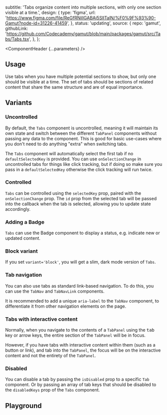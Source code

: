 


  subtitle:
    'Tabs organize content into multiple sections, with only one section visible at a time.',
  design: {
    type: 'figma',
    url: 'https://www.figma.com/file/ReGfRNillGABAj5SlITalN/%F0%9F%93%90-Gamut?node-id=31226-41459',
  },
  status: 'updating',
  source: {
    repo: 'gamut',
    githubLink:
      'https://github.com/Codecademy/gamut/blob/main/packages/gamut/src/Tabs/Tabs.tsx',
  },
};

<Meta of={TabStories} />

<ComponentHeader {...parameters} />

## Usage

Use tabs when you have multiple potential sections to show, but only one should be visible at a time.
The set of tabs should be sections of related content that share the same structure and are of equal importance.

## Variants

### Uncontrolled

By default, the `Tabs` component is uncontrolled, meaning it will maintain its own state and switch between the different `TabPanel` components without passing any data to the component. This is good for basic use-cases where you don't need to do anything "extra" when switching tabs.

The `Tabs` component will automatically select the first tab if no `defaultSelectedKey` is provided. You can use `onSelectionChange` in uncontrolled tabs for things like click tracking, but if doing so make sure you pass in a `defaultSelectedKey` otherwise the click tracking will run twice.

<Canvas of={TabStories.Default} />

### Controlled

`Tabs` can be controlled using the `selectedKey` prop, paired with the `onSelectionChange` prop. The `id` prop from the selected tab will be passed into the callback when the tab is selected, allowing you to update state accordingly.

<Canvas of={TabStories.Controlled} />

### Adding a Badge

`Tabs` can use the <LinkTo id="Atoms/Badge">Badge</LinkTo> component to display a status, e.g. indicate new or updated content.

<Canvas of={TabStories.WithBadge} />

### Block variant

If you set `variant='block'`, you will get a slim, dark mode version of `Tabs`.

<Canvas of={TabStories.BlockVariant} />

### Tab navigation

You can also use tabs as standard link-based navigation. To do this, you can use the `TabNav` and `TabNavLink` components.

It is recommended to add a unique `aria-label` to the `TabNav` component, to differentiate it from other navigation elements on the page.

<Canvas of={TabStories.TabsNav} />

### Tabs with interactive content

Normally, when you navigate to the contents of a `TabPanel` using the <kbd>tab</kbd> key or arrow keys, the entire section of the `TabPanel` will be in focus.

However, if you have tabs with interactive content within them (such as a button or link), and tab into the `TabPanel`, the focus will be on the interactive content and not the entirety of the `TabPanel`.

<Canvas of={TabStories.InteractiveContent} />

### Disabled

You can disable a tab by passing the `isDisabled` prop to a specific `Tab` component. Or by passing an array of tab keys that should be disabled to the `disabledKeys` prop of the `Tabs` component.

<Canvas of={TabStories.Disabled} />

## Playground

<Canvas sourceState="shown" of={TabStories.Default} />

<Controls />
